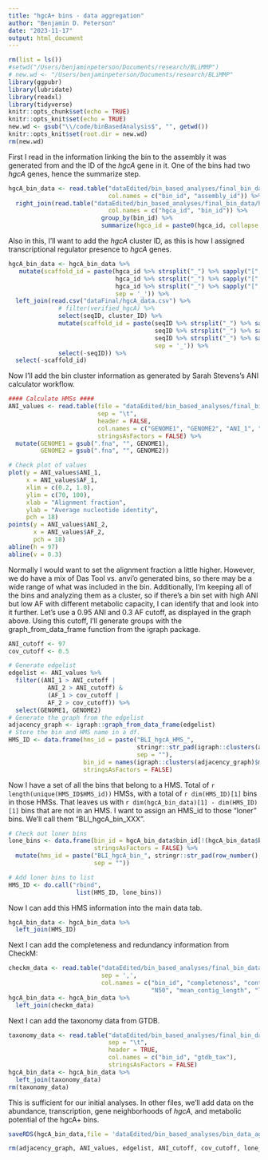 ```yaml
---
title: "hgcA+ bins - data aggregation"
author: "Benjamin D. Peterson"
date: "2023-11-17"
output: html_document
---
```


```r
rm(list = ls())
#setwd("/Users/benjaminpeterson/Documents/research/BLiMMP")
# new.wd <- "/Users/benjaminpeterson/Documents/research/BLiMMP"
library(ggpubr)
library(lubridate)
library(readxl)
library(tidyverse)
knitr::opts_chunk$set(echo = TRUE)
knitr::opts_knit$set(echo = TRUE)
new.wd <- gsub("\\/code/binBasedAnalysis$", "", getwd())
knitr::opts_knit$set(root.dir = new.wd)
rm(new.wd)
```

First I read in the information linking the bin to the assembly it was generated from and the ID of the *hgcA* gene in it. One of the bins had two *hgcA* genes, hence the summarize step.

```r
hgcA_bin_data <- read.table("dataEdited/bin_based_analyses/final_bin_data/bin_to_assembly.tsv",
                            col.names = c("bin_id", "assembly_id")) %>%
  right_join(read.table("dataEdited/bin_based_analyses/final_bin_data/hgcA_to_bin.tsv",
                            col.names = c("hgca_id", "bin_id")) %>%
                          group_by(bin_id) %>% 
                          summarize(hgca_id = paste0(hgca_id, collapse = ",")))
```

Also in this, I'll want to add the *hgcA* cluster ID, as this is how I assigned transcriptional regulator presence to *hgcA* genes.

```r
hgcA_bin_data <- hgcA_bin_data %>%
   mutate(scaffold_id = paste(hgca_id %>% strsplit("_") %>% sapply("[", 1),
                              hgca_id %>% strsplit("_") %>% sapply("[", 2),
                              hgca_id %>% strsplit("_") %>% sapply("[", 3),
                              sep = '_')) %>%
  left_join(read.csv("dataFinal/hgcA_data.csv") %>%
              # filter(verified_hgcA) %>%
              select(seqID, cluster_ID) %>%
              mutate(scaffold_id = paste(seqID %>% strsplit("_") %>% sapply("[", 1),
                                         seqID %>% strsplit("_") %>% sapply("[", 2),
                                         seqID %>% strsplit("_") %>% sapply("[", 3),
                                         sep = '_')) %>%
              select(-seqID)) %>%
  select(-scaffold_id)
```

Now I'll add the bin cluster information as generated by Sarah Stevens's ANI calculator workflow.

```r
#### Calculate HMSs ####
ANI_values <- read.table(file = "dataEdited/bin_based_analyses/final_bin_data/ANI_comparison.txt",
                         sep = "\t",
                         header = FALSE,
                         col.names = c("GENOME1", "GENOME2", "ANI_1", "ANI_2", "AF_1", "AF_2"),
                         stringsAsFactors = FALSE) %>%
  mutate(GENOME1 = gsub(".fna", "", GENOME1),
         GENOME2 = gsub(".fna", "", GENOME2))

# Check plot of values
plot(y = ANI_values$ANI_1,
     x = ANI_values$AF_1,
     xlim = c(0.2, 1.0),
     ylim = c(70, 100),
     xlab = "Alignment fraction",
     ylab = "Average nucleotide identity",
     pch = 18)
points(y = ANI_values$ANI_2,
       x = ANI_values$AF_2,
       pch = 18)
abline(h = 97)
abline(v = 0.3)
```

Normally I would want to set the alignment fraction a little higher. However, we do have a mix of Das Tool vs. anvi'o generated bins, so there may be a wide range of what was included in the bin. Additionally, I'm keeping all of the bins and analyzing them as a cluster, so if there's a bin set with high ANI but low AF with different metabolic capacity, I can identify that and look into it further. Let's use a 0.95 ANI and 0.3 AF cutoff, as displayed in the graph above. Using this cutoff, I'll generate groups with the graph_from_data_frame function from the igraph package.

```r
ANI_cutoff <- 97
cov_cutoff <- 0.5

# Generate edgelist
edgelist <- ANI_values %>%
  filter((ANI_1 > ANI_cutoff |
           ANI_2 > ANI_cutoff) &
           (AF_1 > cov_cutoff |
           AF_2 > cov_cutoff)) %>%
  select(GENOME1, GENOME2)
# Generate the graph from the edgelist
adjacency_graph <- igraph::graph_from_data_frame(edgelist)
# Store the bin and HMS name in a df.
HMS_ID <- data.frame(hms_id = paste("BLI_hgcA_HMS_",
                                    stringr::str_pad(igraph::clusters(adjacency_graph)$membership, 4, pad = "0"),
                                    sep = ""),
                     bin_id = names(igraph::clusters(adjacency_graph)$membership),
                     stringsAsFactors = FALSE)
```

Now I have a set of all the bins that belong to a HMS. Total of `r length(unique(HMS_ID$HMS_id))` HMSs, with a total of `r dim(HMS_ID)[1]` bins in those HMSs. That leaves us with `r dim(hgcA_bin_data)[1] - dim(HMS_ID)[1]` bins that are not in an HMS. I want to assign an HMS_id to those "loner" bins. We'll call them "BLI_hgcA_bin_XXX".

```r
# Check out loner bins
lone_bins <- data.frame(bin_id = hgcA_bin_data$bin_id[!(hgcA_bin_data$bin_id %in% HMS_ID$bin_id)],
                        stringsAsFactors = FALSE) %>%
  mutate(hms_id = paste("BLI_hgcA_bin_", stringr::str_pad(row_number(), 4, pad = "0"),
                        sep = ""))

# Add loner bins to list
HMS_ID <- do.call("rbind",
                   list(HMS_ID, lone_bins))
```

Now I can add this HMS information into the main data tab.

```r
hgcA_bin_data <- hgcA_bin_data %>%
  left_join(HMS_ID)
```

Next I can add the completeness and redundancy information from CheckM:

```r
checkm_data <- read.table("dataEdited/bin_based_analyses/final_bin_data/checkM_stats_clean.tsv",
                          sep = ',',
                          col.names = c("bin_id", "completeness", "contamination", "strain_het", "genome_length", "contig_count",
                                        "N50", "mean_contig_length", "longest_contig", "GC", "predicted_genes"))
hgcA_bin_data <- hgcA_bin_data %>%
  left_join(checkm_data)
```

Next I can add the taxonomy data from GTDB.

```r
taxonomy_data <- read.table("dataEdited/bin_based_analyses/final_bin_data/taxonomy_summary.txt",
                            sep = "\t",
                            header = TRUE,
                            col.names = c("bin_id", "gtdb_tax"),
                            stringsAsFactors = FALSE)
hgcA_bin_data <- hgcA_bin_data %>%
  left_join(taxonomy_data)
rm(taxonomy_data)
```

This is sufficient for our initial analyses. In other files, we'll add data on the abundance, transcription, gene neighborhoods of *hgcA*, and metabolic potential of the hgcA+ bins.

```r
saveRDS(hgcA_bin_data,file = 'dataEdited/bin_based_analyses/bin_data_aggregate_1.rds')
```


```r
rm(adjacency_graph, ANI_values, edgelist, ANI_cutoff, cov_cutoff, lone_bins, HMS_ID, checkm_data, taxonomy_data)
```

